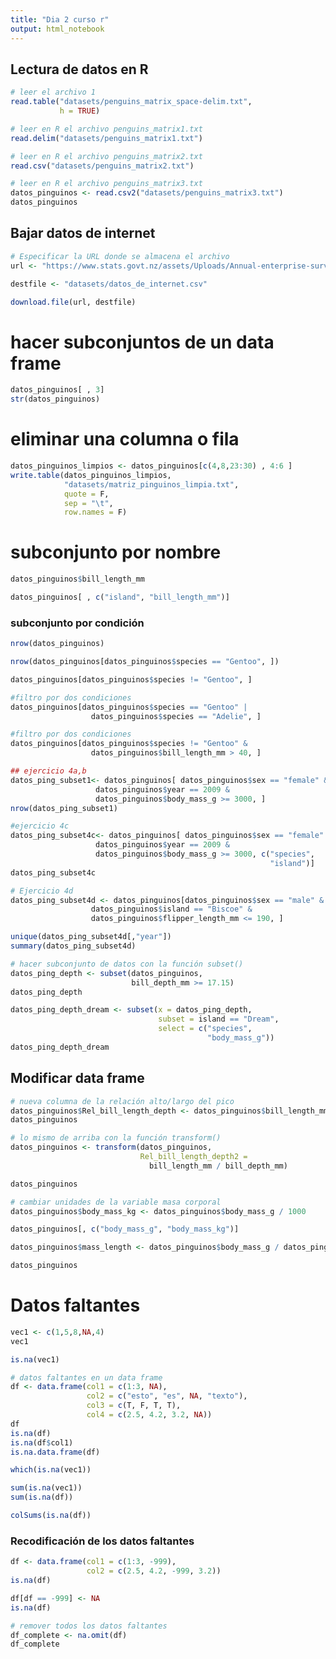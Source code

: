 ```yaml
---
title: "Dia 2 curso r"
output: html_notebook
---
```


## Lectura de datos en R


```r
# leer el archivo 1
read.table("datasets/penguins_matrix_space-delim.txt",
           h = TRUE)
```

```r
# leer en R el archivo penguins_matrix1.txt
read.delim("datasets/penguins_matrix1.txt")
```

```r
# leer en R el archivo penguins_matrix2.txt
read.csv("datasets/penguins_matrix2.txt")
```

```r
# leer en R el archivo penguins_matrix3.txt
datos_pinguinos <- read.csv2("datasets/penguins_matrix3.txt")
datos_pinguinos
```


## Bajar datos de internet

```r
# Especificar la URL donde se almacena el archivo
url <- "https://www.stats.govt.nz/assets/Uploads/Annual-enterprise-survey/Annual-enterprise-survey-2017-financial-year-provisional/Download-data/annual-enterprise-survey-2017-financial-year-provisional-csv.csv"

destfile <- "datasets/datos_de_internet.csv"

download.file(url, destfile)
```

# hacer subconjuntos de un data frame

```r
datos_pinguinos[ , 3]
str(datos_pinguinos)
```

# eliminar una columna o fila
```r
datos_pinguinos_limpios <- datos_pinguinos[c(4,8,23:30) , 4:6 ]
write.table(datos_pinguinos_limpios,
            "datasets/matriz_pinguinos_limpia.txt",
            quote = F,
            sep = "\t",
            row.names = F)
```


# subconjunto por nombre

```r
datos_pinguinos$bill_length_mm
```

```r
datos_pinguinos[ , c("island", "bill_length_mm")]
```

### subconjunto por condición

```r
nrow(datos_pinguinos)

nrow(datos_pinguinos[datos_pinguinos$species == "Gentoo", ])
```

```r
datos_pinguinos[datos_pinguinos$species != "Gentoo", ]
```

```r
#filtro por dos condiciones
datos_pinguinos[datos_pinguinos$species == "Gentoo" |
                  datos_pinguinos$species == "Adelie", ]

```

```r
#filtro por dos condiciones
datos_pinguinos[datos_pinguinos$species != "Gentoo" &
                  datos_pinguinos$bill_length_mm > 40, ]
```

```r
## ejercicio 4a,b
datos_ping_subset1<- datos_pinguinos[ datos_pinguinos$sex == "female" &
                   datos_pinguinos$year == 2009 &
                   datos_pinguinos$body_mass_g >= 3000, ]
nrow(datos_ping_subset1)
```

```r
#ejercicio 4c
datos_ping_subset4c<- datos_pinguinos[ datos_pinguinos$sex == "female" &
                   datos_pinguinos$year == 2009 &
                   datos_pinguinos$body_mass_g >= 3000, c("species",
                                                          "island")]
datos_ping_subset4c
```
```r
# Ejercicio 4d
datos_ping_subset4d <- datos_pinguinos[datos_pinguinos$sex == "male" &
                  datos_pinguinos$island == "Biscoe" &
                  datos_pinguinos$flipper_length_mm <= 190, ]

unique(datos_ping_subset4d[,"year"])
summary(datos_ping_subset4d)
```

```r
# hacer subconjunto de datos con la función subset()
datos_ping_depth <- subset(datos_pinguinos,
                           bill_depth_mm >= 17.15)
datos_ping_depth
```
```r
datos_ping_depth_dream <- subset(x = datos_ping_depth,
                                 subset = island == "Dream",
                                 select = c("species",
                                            "body_mass_g"))
datos_ping_depth_dream
```

## Modificar data frame
```r
# nueva columna de la relación alto/largo del pico
datos_pinguinos$Rel_bill_length_depth <- datos_pinguinos$bill_length_mm / datos_pinguinos$bill_depth_mm
datos_pinguinos
```

```r
# lo mismo de arriba con la función transform()
datos_pinguinos <- transform(datos_pinguinos,
                             Rel_bill_length_depth2 = 
                               bill_length_mm / bill_depth_mm)

datos_pinguinos
```

```r
# cambiar unidades de la variable masa corporal
datos_pinguinos$body_mass_kg <- datos_pinguinos$body_mass_g / 1000

datos_pinguinos[, c("body_mass_g", "body_mass_kg")]
```

```r
datos_pinguinos$mass_length <- datos_pinguinos$body_mass_g / datos_pinguinos[1 ,"bill_length_mm"]

datos_pinguinos
```
# Datos faltantes
```r
vec1 <- c(1,5,8,NA,4)
vec1
```

```r
is.na(vec1)
```

```r
# datos faltantes en un data frame
df <- data.frame(col1 = c(1:3, NA),
                 col2 = c("esto", "es", NA, "texto"),
                 col3 = c(T, F, T, T),
                 col4 = c(2.5, 4.2, 3.2, NA))
df
is.na(df)
is.na(df$col1)
is.na.data.frame(df)
```
```r
which(is.na(vec1))
```

```r
sum(is.na(vec1))
sum(is.na(df))
```

```r
colSums(is.na(df))
```

### Recodificación de los datos faltantes

```r
df <- data.frame(col1 = c(1:3, -999),
                 col2 = c(2.5, 4.2, -999, 3.2))
is.na(df)

```
```r
df[df == -999] <- NA
is.na(df)
```
```r
# remover todos los datos faltantes
df_complete <- na.omit(df)
df_complete
```
```r

```














